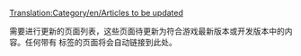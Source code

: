[[Translation:Category/en/Articles to be updated]]

需要进行更新的页面列表，这些页面待更新为符合游戏最新版本或开发版本中的内容。任何带有 {{zh/S|zh/过时信息}} 标签的页面将会自动链接到此处。

